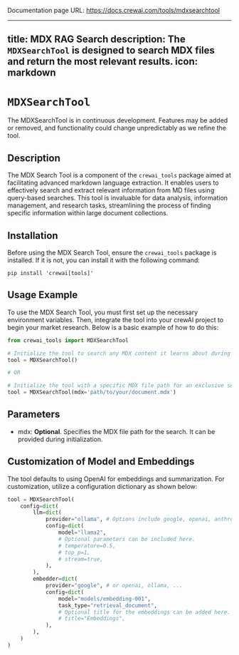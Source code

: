 Documentation page URL: https://docs.crewai.com/tools/mdxsearchtool

---
title: MDX RAG Search
description: The `MDXSearchTool` is designed to search MDX files and return the most relevant results.
icon: markdown
---

# `MDXSearchTool`

<Note>
    The MDXSearchTool is in continuous development. Features may be added or removed, and functionality could change unpredictably as we refine the tool.
</Note>

## Description

The MDX Search Tool is a component of the `crewai_tools` package aimed at facilitating advanced markdown language extraction. It enables users to effectively search and extract relevant information from MD files using query-based searches. This tool is invaluable for data analysis, information management, and research tasks, streamlining the process of finding specific information within large document collections.

## Installation

Before using the MDX Search Tool, ensure the `crewai_tools` package is installed. If it is not, you can install it with the following command:

```shell
pip install 'crewai[tools]'
```

## Usage Example

To use the MDX Search Tool, you must first set up the necessary environment variables. Then, integrate the tool into your crewAI project to begin your market research. Below is a basic example of how to do this:

```python Code
from crewai_tools import MDXSearchTool

# Initialize the tool to search any MDX content it learns about during execution
tool = MDXSearchTool()

# OR

# Initialize the tool with a specific MDX file path for an exclusive search within that document
tool = MDXSearchTool(mdx='path/to/your/document.mdx')
```

## Parameters

- mdx: **Optional**. Specifies the MDX file path for the search. It can be provided during initialization.

## Customization of Model and Embeddings

The tool defaults to using OpenAI for embeddings and summarization. For customization, utilize a configuration dictionary as shown below:

```python Code
tool = MDXSearchTool(
    config=dict(
        llm=dict(
            provider="ollama", # Options include google, openai, anthropic, llama2, etc.
            config=dict(
                model="llama2",
                # Optional parameters can be included here.
                # temperature=0.5,
                # top_p=1,
                # stream=true,
            ),
        ),
        embedder=dict(
            provider="google", # or openai, ollama, ...
            config=dict(
                model="models/embedding-001",
                task_type="retrieval_document",
                # Optional title for the embeddings can be added here.
                # title="Embeddings",
            ),
        ),
    )
)
```